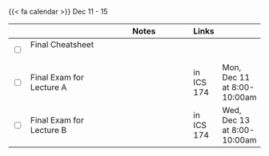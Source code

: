 {{< fa calendar >}} Dec 11 - 15


<table class="table-striped text-left table-bordered" align = "center">

  <thead>
    <th style="width:  3%"></th>
    <th style="width:  30%"></th>
    <th style="width:  40%">Notes</th>
    <th style="width:  8%">Links</th>
    <th style="width:  15%"></th>
  </thead>
  
  <tr>
    <td><input type="checkbox" /></td>
    <td> Final Cheatsheet &nbsp; &nbsp; </td>
    <td></td>
    <td><a href="https://mdogucu.github.io/stats67-fa23-slides/others/final/cheatsheet.pdf" target ="_blank"> <i class="fas fa-book" aria-hidden="true"
            title="External Link to Slides" target = "_blank"></i></td>
    <td></td>
  </tr>

  
  <tr>
    <td><input type="checkbox" /></td>
    <td> Final Exam for Lecture A &nbsp; &nbsp; </td>
    <td></td>
    <td> in ICS 174</td>
    <td>Mon, Dec 11 at 8:00-10:00am</td>
  </tr>
  
  <tr>
    <td><input type="checkbox" /></td>
    <td> Final Exam for Lecture B &nbsp; &nbsp; </td>
    <td></td>
    <td> in ICS 174</td>
    <td>Wed, Dec 13 at 8:00-10:00am</td>
  </tr>



        
</table>